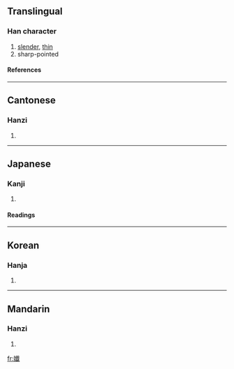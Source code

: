 ==Translingual==
===Han character===
{{Han char|rn=38|rad=女|as=17|sn=20|four=4345<sub>0</sub>|canj=女人戈一 (VOIM)}}
# [[slender]], [[thin]]
# sharp-pointed
====References====
{{Han ref|kx=0274.090|dkj=06893|dj=0542.260|hdz=21090.120|uh=5B45|ud=23365|bh=F443|bd=62531}}
----
==Cantonese==
===Hanzi===
{{yue-hanzi|jyut=|y=chim1}}
# {{defn|Cantonese}}
----
==Japanese==
===Kanji===
{{ja-kanji|grade=|rs=女17}}
# {{defn|Japanese}} 
====Readings====
{{ja-readings|on=[[せん]] (sen)|kun=[[かよわい]] (kayowai)}}
----
==Korean==
===Hanja===
{{ko-hanja|hangeul=섬|rv=seom|mr=sŏm}}
# {{defn|Korean}}
----
==Mandarin==
===Hanzi===
{{cmn-hanzi|pin=[[xiān]] (xian1)|wg=hsien<sup>1</sup>}}
# {{defn|Mandarin}}

[[fr:孅]]